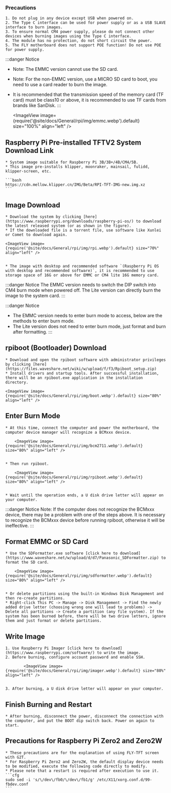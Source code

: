 ### Precautions

    1. Do not plug in any device except USB when powered on.
    2. The Type C interface can be used for power supply or as a USB SLAVE interface to burn images.
    3. To ensure normal CM4 power supply, please do not connect other devices when burning images using the Type C interface.
    4. The module has no protection, do not short circuit the power.
    5. The FLY motherboard does not support POE function! Do not use POE for power supply.

:::danger Notice
* Note: The EMMC version cannot use the SD card.
* Note: For the non-EMMC version, use a MICRO SD card to boot, you need to use a card reader to burn the image.
* It is recommended that the transmission speed of the memory card (TF card) must be class10 or above, it is recommended to use TF cards from brands like SanDisk.
:::

    <ImageView image={require('@site/docs/General/rpi/img/emmc.webp').default} size="100%" align="left" />

## Raspberry Pi Pre-installed TFTV2 System Download Link

    * System image suitable for Raspberry Pi 3B/3B+/4B/CM4/5B.
    * This image pre-installs klipper, moonraker, mainsail, fulidd, klipper-screen, etc.

    ```bash
    https://cdn.mellow.klipper.cn/IMG/Beta/RPI-TFT-IMG-new.img.xz
    ```

## Image Download

    * Download the system by clicking [here](https://www.raspberrypi.org/downloads/raspberry-pi-os/) to download the latest released system (or as shown in the figure).
    * If the downloaded file is a torrent file, use software like Xunlei or Comet to download again.

    <ImageView image={require('@site/docs/General/rpi/img/rpi.webp').default} size="70%" align="left" />


    * The image with desktop and recommended software `(Raspberry Pi OS with desktop and recommended software)`, it is recommended to use storage space of 16G or above for EMMC or CM4 lite 16G memory card.

:::danger Notice
The EMMC version needs to switch the DIP switch into CM4 burn mode when powered off. The Lite version can directly burn the image to the system card.
:::

:::danger Notice
* The EMMC version needs to enter burn mode to access, below are the methods to enter burn mode.
* The Lite version does not need to enter burn mode, just format and burn after formatting.
:::

## rpiboot (Bootloader) Download

    * Download and open the rpiboot software with administrator privileges by clicking [here](https://files.waveshare.net/wiki/w/upload/f/f3/Rpiboot_setup.zip)
    * Install drivers and startup tools. After successful installation, there will be an rpiboot.exe application in the installation directory.

    <ImageView image={require('@site/docs/General/rpi/img/boot.webp').default} size="80%" align="left" />

## Enter Burn Mode

    * At this time, connect the computer and power the motherboard, the computer device manager will recognize a BCMxxx device.

        <ImageView image={require('@site/docs/General/rpi/img/bcm2711.webp').default} size="80%" align="left" />


    * Then run rpiboot.

        <ImageView image={require('@site/docs/General/rpi/img/rpiboot.webp').default} size="80%" align="left" />


    * Wait until the operation ends, a U disk drive letter will appear on your computer.

:::danger Notice
Note: If the computer does not recognize the BCMxxx device, there may be a problem with one of the steps above. It is necessary to recognize the BCMxxx device before running rpiboot, otherwise it will be ineffective.
:::


## Format EMMC or SD Card

    * Use the SDFormatter.exe software [click here to download](https://www.waveshare.net/w/upload/d/d7/Panasonic_SDFormatter.zip) to format the SD card.

        <ImageView image={require('@site/docs/General/rpi/img/sdformatter.webp').default} size="80%" align="left" />


    * Or delete partitions using the built-in Windows Disk Management and then re-create partitions.
    * Right-click This PC -> Manage -> Disk Management -> Find the newly added drive letter (choosing wrong one will lead to problems) -> Delete all partitions -> Create a partition (any file system). If the system has been burned before, there will be two drive letters, ignore them and just format or delete partitions.

## Write Image

    1. Use Raspberry Pi Imager [click here to download](https://www.raspberrypi.com/software/) to write the image.
    2. Before burning, configure account password and enable SSH.

            <ImageView image={require('@site/docs/General/rpi/img/imager.webp').default} size="80%" align="left" />


    3. After burning, a U disk drive letter will appear on your computer.

## Finish Burning and Restart

    * After burning, disconnect the power, disconnect the connection with the computer, and put the BOOT dip switch back. Power on again to start.

## Precautions for Raspberry Pi Zero2 and Zero2W

    * These precautions are for the explanation of using FLY-TFT screen with G2T.
    * For Raspberry Pi Zero2 and Zero2W, the default display device needs to be modified, execute the following code directly to modify.
    * Please note that a restart is required after execution to use it.
    ```cfg
    sudo sed -i 's/\/dev\/fb0/\/dev\/fb1/g' /etc/X11/xorg.conf.d/99-fbdev.conf
    ```